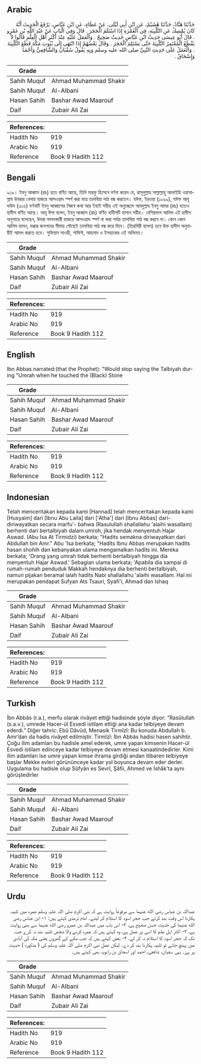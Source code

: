 ## Arabic


<div dir="rtl" lang="ar" style={{fontSize:'larger',backgroundColor:'#f8f9fa',padding:20}}>
حَدَّثَنَا هَنَّادٌ، حَدَّثَنَا هُشَيْمٌ، عَنِ ابْنِ أَبِي لَيْلَى، عَنْ عَطَاءٍ، عَنِ ابْنِ عَبَّاسٍ، يَرْفَعُ الْحَدِيثَ أَنَّهُ كَانَ يُمْسِكُ عَنِ التَّلْبِيَةِ، فِي الْعُمْرَةِ إِذَا اسْتَلَمَ الْحَجَرَ ‏.‏ قَالَ وَفِي الْبَابِ عَنْ عَبْدِ اللَّهِ بْنِ عَمْرٍو ‏.‏ قَالَ أَبُو عِيسَى حَدِيثُ ابْنِ عَبَّاسٍ حَدِيثٌ صَحِيحٌ ‏.‏ وَالْعَمَلُ عَلَيْهِ عِنْدَ أَكْثَرِ أَهْلِ الْعِلْمِ قَالُوا لاَ يَقْطَعُ الْمُعْتَمِرُ التَّلْبِيَةَ حَتَّى يَسْتَلِمَ الْحَجَرَ ‏.‏ وَقَالَ بَعْضُهُمْ إِذَا انْتَهَى إِلَى بُيُوتِ مَكَّةَ قَطَعَ التَّلْبِيَةَ ‏.‏ وَالْعَمَلُ عَلَى حَدِيثِ النَّبِيِّ صلى الله عليه وسلم وَبِهِ يَقُولُ سُفْيَانُ وَالشَّافِعِيُّ وَأَحْمَدُ وَإِسْحَاقُ ‏.‏
</div>
<div style={{backgroundColor:'#f8f9fa',padding:20, marginBottom: 10}}><table> <thead> <tr> <th>Grade</th> <th></th> </tr> </thead> <tbody> <tr><td>Sahih Muquf</td><td>Ahmad Muhammad Shakir</td></tr><tr><td>Sahih Muquf</td><td>Al-Albani</td></tr><tr><td>Hasan Sahih</td><td>Bashar Awad Maarouf</td></tr><tr><td>Daif</td><td>Zubair Ali Zai</td></tr></tbody></table><table> <thead> <tr> <th>References:</th> <th></th> </tr> </thead> <tbody><tr><td>Hadith No</td><td>919</td></tr><tr><td>Arabic No</td><td>919</td></tr><tr><td>Reference</td><td>Book 9 Hadith 112</td></tr></tbody></table></div>

## Bengali


<div dir="ltr" lang="bn" style={{fontSize:'larger',backgroundColor:'#f8f9fa',padding:20}}>
৯১৯। ইবনু আব্বাস (রাঃ) হতে বর্ণিত আছে, তিনি মারফু হিসেবে বর্ণনা করেন যে, রাসূলুল্লাহ সাল্লাল্লাহু আলাইহি ওয়াসাল্লাম উমরার বেলায় হাজরে আসওয়াদ স্পর্শ করা মাত্র তালবিয়া পাঠ বন্ধ করতেন। যঈফ, ইরওয়া (১০৯৯), যঈফ আবূ দাউদ (৩১৬) বর্ণনাটি ইবনু আব্বাসের নিজস্ব কথা আর ইহাই সহীহ এই অনুচ্ছেদে আবদুল্লাহ ইবনু আমর (রাঃ) হতেও হাদীস বর্ণিত আছে। আবূ ঈসা বলেন, ইবনু আব্বাস (রাঃ) বর্ণিত হাদীসটি হাসান সহীহ। বেশিরভাগ আলিম এই হাদীস অনুসারে বলেছেন, উমরা পালনকারী হাজরে আসওয়াদ স্পর্শ না করা পর্যন্ত তালবিয়া পাঠ বন্ধ করবে না। কোন কোন আলিম বলেন, মক্কার জনপদের সীমায় পৌছেই তালবিয়া পাঠ বন্ধ করে দিবে। (তিরমিয়ী বলেন) তবে উক্ত হাদীস অনুযায়ীই আমল করতে হবে। সুফিয়ান সাওরী, শাফিঈ, আহমাদ ও ইসহাকের এই অভিমত।
</div>
<div style={{backgroundColor:'#f8f9fa',padding:20, marginBottom: 10}}><table> <thead> <tr> <th>Grade</th> <th></th> </tr> </thead> <tbody> <tr><td>Sahih Muquf</td><td>Ahmad Muhammad Shakir</td></tr><tr><td>Sahih Muquf</td><td>Al-Albani</td></tr><tr><td>Hasan Sahih</td><td>Bashar Awad Maarouf</td></tr><tr><td>Daif</td><td>Zubair Ali Zai</td></tr></tbody></table><table> <thead> <tr> <th>References:</th> <th></th> </tr> </thead> <tbody><tr><td>Hadith No</td><td>919</td></tr><tr><td>Arabic No</td><td>919</td></tr><tr><td>Reference</td><td>Book 9 Hadith 112</td></tr></tbody></table></div>

## English


<div dir="ltr" lang="en" style={{fontSize:'larger',backgroundColor:'#f8f9fa',padding:20}}>
Ibn Abbas narrated:(that the Prophet): "Would stop saying the Talbiyah during "Umrah when he touched the (Black) Stone
</div>
<div style={{backgroundColor:'#f8f9fa',padding:20, marginBottom: 10}}><table> <thead> <tr> <th>Grade</th> <th></th> </tr> </thead> <tbody> <tr><td>Sahih Muquf</td><td>Ahmad Muhammad Shakir</td></tr><tr><td>Sahih Muquf</td><td>Al-Albani</td></tr><tr><td>Hasan Sahih</td><td>Bashar Awad Maarouf</td></tr><tr><td>Daif</td><td>Zubair Ali Zai</td></tr></tbody></table><table> <thead> <tr> <th>References:</th> <th></th> </tr> </thead> <tbody><tr><td>Hadith No</td><td>919</td></tr><tr><td>Arabic No</td><td>919</td></tr><tr><td>Reference</td><td>Book 9 Hadith 112</td></tr></tbody></table></div>

## Indonesian


<div dir="ltr" lang="id" style={{fontSize:'larger',backgroundColor:'#f8f9fa',padding:20}}>
Telah menceritakan kepada kami [Hannad] telah menceritakan kepada kami [Husyaim] dari [Ibnu Abu Laila] dari ['Atha'] dari [Ibnu Abbas] dari-diriwayatkan secara marfu'- bahwa (Rasulullah shallallahu 'alaihi wasallam) berhenti dari bertalbiyah dalam umroh, jika hendak menyentuh Hajar Aswad. (Abu Isa At Tirmidzi) berkata; "Hadits semakna diriwayatkan dari Abdullah bin Amr." Abu 'Isa berkata; "Hadits Ibnu Abbas merupakan hadits hasan shohih dan kebanyakan ulama mengamalkan hadits ini. Mereka berkata; 'Orang yang umrah tidak berhenti bertalbiyah hingga dia menyentuh Hajar Aswad.' Sebagian ulama berkata; 'Apabila dia sampai di rumah-rumah penduduk Makkah hendaknya dia berhenti bertalbiyah, namun pijakan beramal ialah hadits Nabi shallallahu 'alaihi wasallam. Hal ini merupakan pendapat Sufyan Ats Tsauri, Syafi'i, Ahmad dan Ishaq
</div>
<div style={{backgroundColor:'#f8f9fa',padding:20, marginBottom: 10}}><table> <thead> <tr> <th>Grade</th> <th></th> </tr> </thead> <tbody> <tr><td>Sahih Muquf</td><td>Ahmad Muhammad Shakir</td></tr><tr><td>Sahih Muquf</td><td>Al-Albani</td></tr><tr><td>Hasan Sahih</td><td>Bashar Awad Maarouf</td></tr><tr><td>Daif</td><td>Zubair Ali Zai</td></tr></tbody></table><table> <thead> <tr> <th>References:</th> <th></th> </tr> </thead> <tbody><tr><td>Hadith No</td><td>919</td></tr><tr><td>Arabic No</td><td>919</td></tr><tr><td>Reference</td><td>Book 9 Hadith 112</td></tr></tbody></table></div>

## Turkish


<div dir="ltr" lang="tr" style={{fontSize:'larger',backgroundColor:'#f8f9fa',padding:20}}>
İbn Abbâs (r.a.), merfu olarak rivâyet ettiği hadisinde şöyle diyor: “Rasûlullah (s.a.v.), umrede Hacer-ül Esvedi istilam ettiği ana kadar telbiyeye devam ederdi.” Diğer tahric: Ebû Dâvûd, Menasik Tirmîzî: Bu konuda Abdullah b. Amr’dan da hadis rivâyet edilmiştir. Tirmîzî: İbn Abbâs hadisi hasen sahihtir. Çoğu ilim adamları bu hadisle amel ederek, umre yapan kimsenin Hacer-ül Esvedi istilam edinceye kadar telbiyeye devam etmesi kanaatindedirler. Kimi ilim adamları ise umre yapan kimse ihrama girdiği andan itibaren telbiyeye başlar Mekke evleri görününceye kadar yol boyunca devam eder derler. Uygulama bu hadisle olup Sûfyân es Sevrî, Şâfii, Ahmed ve İshâk’ta aynı görüştedirler
</div>
<div style={{backgroundColor:'#f8f9fa',padding:20, marginBottom: 10}}><table> <thead> <tr> <th>Grade</th> <th></th> </tr> </thead> <tbody> <tr><td>Sahih Muquf</td><td>Ahmad Muhammad Shakir</td></tr><tr><td>Sahih Muquf</td><td>Al-Albani</td></tr><tr><td>Hasan Sahih</td><td>Bashar Awad Maarouf</td></tr><tr><td>Daif</td><td>Zubair Ali Zai</td></tr></tbody></table><table> <thead> <tr> <th>References:</th> <th></th> </tr> </thead> <tbody><tr><td>Hadith No</td><td>919</td></tr><tr><td>Arabic No</td><td>919</td></tr><tr><td>Reference</td><td>Book 9 Hadith 112</td></tr></tbody></table></div>

## Urdu


<div dir="rtl" lang="ur" style={{fontSize:'larger',backgroundColor:'#f8f9fa',padding:20}}>
عبداللہ بن عباس رضی الله عنہما سے مرفوعاً روایت ہے کہ نبی اکرم صلی اللہ علیہ وسلم عمرہ میں تلبیہ پکارنا اس وقت بند کرتے جب حجر اسود کا استلام کر لیتے۔ امام ترمذی کہتے ہیں: ۱- ابن عباس رضی الله عنہما کی حدیث حسن صحیح ہے، ۲- اس باب میں عبداللہ بن عمرو رضی الله عنہما سے بھی روایت ہے، ۳- اکثر اہل علم کا اسی پر عمل ہے، وہ کہتے ہیں کہ عمرہ کرنے والا شخص تلبیہ بند نہ کرے جب تک کہ حجر اسود کا استلام نہ کر لے، ۴- بعض کہتے ہیں کہ جب مکے کے گھروں یعنی مکہ کی آبادی میں پہنچ جائے تو تلبیہ پکارنا بند کر دے۔ لیکن عمل نبی اکرم صلی اللہ علیہ وسلم کی ( مذکورہ ) حدیث پر ہے۔ یہی سفیان، شافعی، احمد اور اسحاق بن راہویہ بھی کہتے ہیں۔
</div>
<div style={{backgroundColor:'#f8f9fa',padding:20, marginBottom: 10}}><table> <thead> <tr> <th>Grade</th> <th></th> </tr> </thead> <tbody> <tr><td>Sahih Muquf</td><td>Ahmad Muhammad Shakir</td></tr><tr><td>Sahih Muquf</td><td>Al-Albani</td></tr><tr><td>Hasan Sahih</td><td>Bashar Awad Maarouf</td></tr><tr><td>Daif</td><td>Zubair Ali Zai</td></tr></tbody></table><table> <thead> <tr> <th>References:</th> <th></th> </tr> </thead> <tbody><tr><td>Hadith No</td><td>919</td></tr><tr><td>Arabic No</td><td>919</td></tr><tr><td>Reference</td><td>Book 9 Hadith 112</td></tr></tbody></table></div>
